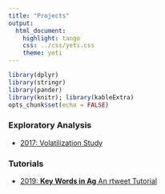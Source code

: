```yaml
---
title: "Projects"
output:   
  html_document:
    highlight: tango
    css: ../css/yeti.css
    theme: yeti
---
```


```r
library(dplyr)
library(stringr)
library(pander)
library(knitr); library(kableExtra)
opts_chunk$set(echo = FALSE)
```

### Exploratory Analysis 

* [2017: Volatilization Study](VolatilizationStudy2017/Natural_Science_Poster_Final_with_All_Updates.pdf)




### Tutorials

* [2019: **Key Words in Ag**  An rtweet Tutorial](KeyWordsinAg/Key-Words_in_Ag.html)

